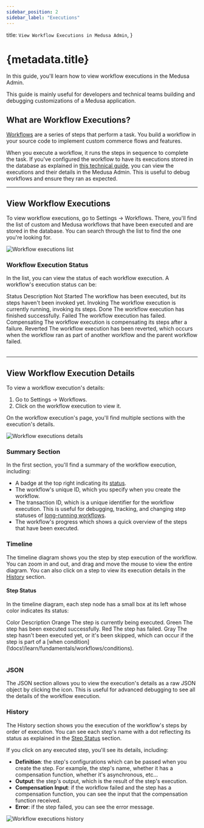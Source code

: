 ```yaml
---
sidebar_position: 2
sidebar_label: "Executions"
---
```



  title: `View Workflow Executions in Medusa Admin`,
}

# {metadata.title}

In this guide, you'll learn how to view workflow executions in the Medusa Admin.

<Note>

This guide is mainly useful for developers and technical teams building and debugging customizations of a Medusa application.

</Note>

## What are Workflow Executions?

[Workflows](!docs!/learn/fundamentals/workflows) are a series of steps that perform a task. You build a workflow in your source code to implement custom commerce flows and features.

When you execute a workflow, it runs the steps in sequence to complete the task. If you've configured the workflow to have its executions stored in the database as explained in [this technical guide](!docs!/learn/fundamentals/workflows/store-executions), you can view the executions and their details in the Medusa Admin. This is useful to debug workflows and ensure they ran as expected.

---

## View Workflow Executions

To view workflow executions, go to Settings → Workflows. There, you'll find the list of custom and Medusa workflows that have been executed and are stored in the database. You can search through the list to find the one you're looking for.

![Workflow executions list](https://res.cloudinary.com/dza7lstvk/image/upload/v1740496862/User%20Guide/Screenshot_2025-02-25_at_5.16.30_PM_fjkbrc.png)

### Workflow Execution Status

In the list, you can view the status of each workflow execution. A workflow's execution status can be:

<Table>
  <Table.Header>
    <Table.Row>
      <Table.HeaderCell>Status</Table.HeaderCell>
      <Table.HeaderCell>Description</Table.HeaderCell>
    </Table.Row>
  </Table.Header>
  <Table.Body>
    <Table.Row>
      <Table.Cell>Not Started</Table.Cell>
      <Table.Cell>The workflow has been executed, but its steps haven't been invoked yet.</Table.Cell>
    </Table.Row>
    <Table.Row>
      <Table.Cell>Invoking</Table.Cell>
      <Table.Cell>The workflow execution is currently running, invoking its steps.</Table.Cell>
    </Table.Row>
    <Table.Row>
      <Table.Cell>Done</Table.Cell>
      <Table.Cell>The workflow execution has finished successfully.</Table.Cell>
    </Table.Row>
    <Table.Row>
      <Table.Cell>Failed</Table.Cell>
      <Table.Cell>The workflow execution has failed.</Table.Cell>
    </Table.Row>
    <Table.Row>
      <Table.Cell>Compensating</Table.Cell>
      <Table.Cell>The workflow execution is compensating its steps after a failure.</Table.Cell>
    </Table.Row>
    <Table.Row>
      <Table.Cell>Reverted</Table.Cell>
      <Table.Cell>The workflow execution has been reverted, which occurs when the workflow ran as part of another workflow and the parent workflow failed.</Table.Cell>
    </Table.Row>
  </Table.Body>
</Table>

---

## View Workflow Execution Details

To view a workflow execution's details:

1. Go to Settings → Workflows.
2. Click on the workflow execution to view it.

On the workflow execution's page, you'll find multiple sections with the execution's details.

![Workflow executions details](https://res.cloudinary.com/dza7lstvk/image/upload/v1740496967/User%20Guide/Screenshot_2025-02-25_at_5.22.33_PM_z6al6a.png)

### Summary Section

In the first section, you'll find a summary of the workflow execution, including:

- A badge at the top right indicating its [status](#workflow-execution-status).
- The workflow's unique ID, which you specify when you create the workflow.
- The transaction ID, which is a unique identifier for the workflow execution. This is useful for debugging, tracking, and changing step statuses of [long-running workflows](!docs!/learn/fundamentals/workflows/long-running-workflow).
- The workflow's progress which shows a quick overview of the steps that have been executed.

### Timeline

The timeline diagram shows you the step by step execution of the workflow. You can zoom in and out, and drag and move the mouse to view the entire diagram. You can also click on a step to view its execution details in the [History](#history) section.

#### Step Status

In the timeline diagram, each step node has a small box at its left whose color indicates its status:

<Table>
  <Table.Header>
    <Table.Row>
      <Table.HeaderCell>Color</Table.HeaderCell>
      <Table.HeaderCell>Description</Table.HeaderCell>
    </Table.Row>
  </Table.Header>
  <Table.Body>
    <Table.Row>
      <Table.Cell>
        Orange
      </Table.Cell>
      <Table.Cell>
        The step is currently being executed.
      </Table.Cell>
    </Table.Row>
    <Table.Row>
      <Table.Cell>
        Green
      </Table.Cell>
      <Table.Cell>
        The step has been executed successfully.
      </Table.Cell>
    </Table.Row>
    <Table.Row>
      <Table.Cell>
        Red
      </Table.Cell>
      <Table.Cell>
        The step has failed.
      </Table.Cell>
    </Table.Row>
    <Table.Row>
      <Table.Cell>
        Gray
      </Table.Cell>
      <Table.Cell>
        The step hasn't been executed yet, or it's been skipped, which can occur if the step is part of a [when condition](!docs!/learn/fundamentals/workflows/conditions).
      </Table.Cell>
    </Table.Row>
  </Table.Body>
</Table>

### JSON

The JSON section allows you to view the execution's details as a raw JSON object by clicking the <InlineIcon Icon={ArrowUpRightOnBox} alt="expand" /> icon. This is useful for advanced debugging to see all the details of the workflow execution.

### History

The History section shows you the execution of the workflow's steps by order of execution. You can see each step's name with a dot reflecting its status as explained in the [Step Status](#step-status) section.

If you click on any executed step, you'll see its details, including:

- **Definition**: the step's configurations which can be passed when you create the step. For example, the step's name, whether it has a compensation function, whether it's asynchronous, etc...
- **Output**: the step's output, which is the result of the step's execution.
- **Compensation Input**: if the workflow failed and the step has a compensation function, you can see the input that the compensation function received.
- **Error**: if the step failed, you can see the error message.

![Workflow executions history](https://res.cloudinary.com/dza7lstvk/image/upload/v1740498395/User%20Guide/Screenshot_2025-02-25_at_5.46.20_PM_spnh0j.png)
